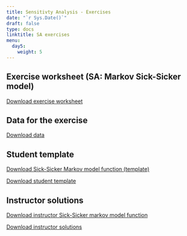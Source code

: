 ---
title: Sensitivty Analysis - Exercises
date: "`r Sys.Date()`"
draft: false
type: docs
linktitle: SA exercises
menu:
  day5:
    weight: 5
---

## Exercise worksheet (SA: Markov Sick-Sicker model)

[Download exercise worksheet](../../../rmds/markov_sick-sicker_SA_exercise.pdf)

## Data for the exercise

[Download data](../../../rmds/HMD_USA_Mx_2015.csv)

## Student template

[Download Sick-Sicker Markov model function (template)](../../../rmds/Functions_markov_sick-sicker.R)

[Download student template](../../../rmds/markov_sick-sicker_SA_template.Rmd)

## Instructor solutions

[Download instructor Sick-Sicker markov model function](../../../rmds/Functions_markov_sick-sicker_sol.R)

[Download instructor solutions](../../../rmds/markov_sick-sicker_SA_solutions.Rmd)


